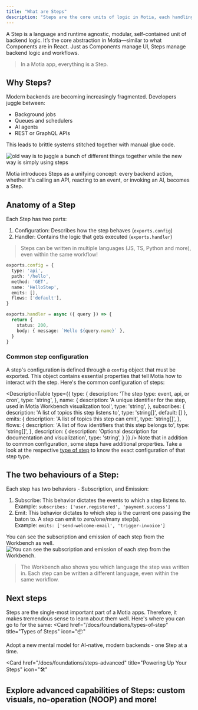 ```yaml
---
title: "What are Steps"
description: "Steps are the core units of logic in Motia, each handling a specific part of your flow"
---
```


A Step is a language and runtime agnostic, modular, self-contained unit of backend logic. It’s the core abstraction in Motia—similar to what Components are in React. Just as Components manage UI, Steps manage backend logic and workflows.

> In a Motia app, everything is a Step.

## Why Steps?

Modern backends are becoming increasingly fragmented. Developers juggle between:

- Background jobs
- Queues and schedulers
- AI agents
- REST or GraphQL APIs

This leads to brittle systems stitched together with manual glue code.

![old way is to juggle a bunch of different things together while the new way is simply using steps](../img/tis-oldvsnew.png)

Motia introduces Steps as a unifying concept: every backend action, whether it's calling an API, reacting to an event, or invoking an AI, becomes a Step.

## Anatomy of a Step
Each Step has two parts:

1. Configuration: Describes how the step behaves (`exports.config`)
2. Handler: Contains the logic that gets executed (`exports.handler`)

> Steps can be written in multiple languages (JS, TS, Python and more), even within the same workflow!
```ts
exports.config = {
  type: 'api',
  path: '/hello',
  method: 'GET',
  name: 'HelloStep',
  emits: [],
  flows: ['default'],
}

exports.handler = async ({ query }) => {
  return {
    status: 200,
    body: { message: `Hello ${query.name}` },
  }
}
```

### Common step configuration

A step's configuration is defined through a `config` object that must be exported. This object contains essential properties that tell Motia how to interact with the step. Here's the common configuration of steps:

<DescriptionTable
  type={{
    type: {
      description: 'The step type: event, api, or cron',
      type: 'string',
    },
    name: {
      description: 'A unique identifier for the step, used in Motia Workbench visualization tool',
      type: 'string',
    },
    subscribes: {
      description: 'A list of topics this step listens to',
      type: 'string[]',
      default: []
    },
    emits: {
      description: 'A list of topics this step can emit',
      type: 'string[]',
    },
    flows: {
      description: 'A list of flow identifiers that this step belongs to',
      type: 'string[]',
    },
    description: {
      description: 'Optional description for documentation and visualization',
      type: 'string',
    }
  }}
/>
<Callout title="Steps" type="warning">
  Note that in addition to common configuration, some steps have additional properties. Take a look at the respective <a href="/docs/foundation/types-of-step">type of step</a> to know the exact configuration of that step type.
</Callout>

## The two behaviours of a Step:
Each step has two behaviors - Subscription, and Emission:
1. Subscribe: This behavior dictates the events to which a step listens to.  
Example: `subscribes: ['user.registered', 'payment.success']`
2. Emit: This behavior dictates to which step is the current one passing the baton to. A step can emit to zero/one/many step(s).  
Example: `emits: ['send-welcome-email', 'trigger-invoice']`

You can see the subscription and emission of each step from the Workbench as well.
![You can see the subscription and emission of each step from the Workbench.](../img/steps-wb.png)
> The Workbench also shows you which language the step was written in. Each step can be written a different language, even within the same workflow.


## Next steps
Steps are the single-most important part of a Motia apps. Therefore, it makes tremendous sense to learn about them well. Here's where you can go to for the same:
<Cards>
  <Card
    href="/docs/foundations/types-of-step"
    title="Types of Steps"
    icon="📦"
  >
  Adopt a new mental model for AI-native, modern backends - one Step at a time.
  </Card>

  <Card
  href="/docs/foundations/steps-advanced"
  title="Powering Up Your Steps"
  icon="🛠️"
>
Explore advanced capabilities of Steps: custom visuals, no-operation (NOOP) and more!
</Card>
</Cards>
---